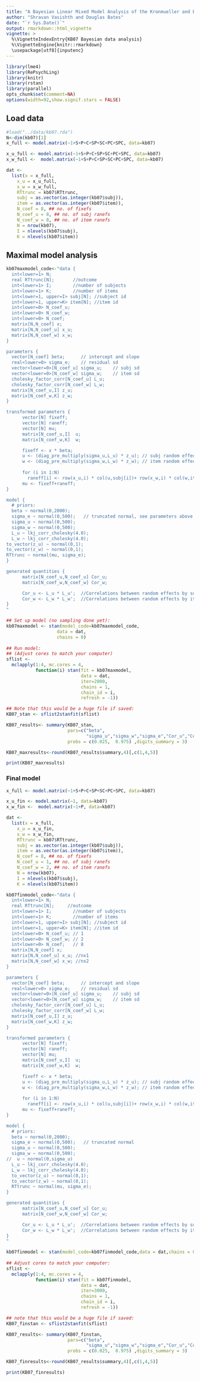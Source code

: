 ```yaml
---
title: "A Bayesian Linear Mixed Model Analysis of the Kronmueller and Barr (2007) data using Stan"
author: "Shravan Vasishth and Douglas Bates"
date: "`r Sys.Date()`"
output: rmarkdown::html_vignette
vignette: >
  %\VignetteIndexEntry{KB07 Bayesian data analysis}
  %\VignetteEngine{knitr::rmarkdown}
  \usepackage[utf8]{inputenc}
---
```


```r
library(lme4)
library(RePsychLing)
library(knitr)
library(rstan)
library(parallel)
opts_chunk$set(comment=NA)
options(width=92,show.signif.stars = FALSE)
```

## Load data

```r
#load("../data/kb07.rda")
N<-dim(kb07)[1]
x_full <- model.matrix(~1+S+P+C+SP+SC+PC+SPC, data=kb07)

x_u_full <- model.matrix(~1+S+P+C+SP+SC+PC+SPC, data=kb07) 
x_w_full <-  model.matrix(~1+S+P+C+SP+SC+PC+SPC, data=kb07)

dat <- 
  list(x = x_full,
    x_u = x_u_full,
    x_w = x_w_full,
    RTtrunc = kb07$RTtrunc,
    subj = as.vector(as.integer(kb07$subj)),
    item = as.vector(as.integer(kb07$item)),
    N_coef = 8, ## no. of fixefs
    N_coef_u = 8, ## no. of subj ranefs
    N_coef_w = 8, ## no. of item ranefs
    N = nrow(kb07),
    I = nlevels(kb07$subj),
    K = nlevels(kb07$item))
```

## Maximal model analysis

```r
kb07maxmodel_code<-"data {
  int<lower=1> N;
  real RTtrunc[N];  	 //outcome
  int<lower=1> I;		 //number of subjects
  int<lower=1> K;		 //number of items
  int<lower=1, upper=I> subj[N]; //subject id
  int<lower=1, upper=K> item[N]; //item id
  int<lower=0> N_coef_u;  
  int<lower=0> N_coef_w;
  int<lower=0> N_coef;
  matrix[N,N_coef] x;
  matrix[N,N_coef_u] x_u;
  matrix[N,N_coef_w] x_w;
}

parameters {
  vector[N_coef] beta;		// intercept and slope
  real<lower=0> sigma_e;	// residual sd
  vector<lower=0>[N_coef_u] sigma_u;	// subj sd
  vector<lower=0>[N_coef_w] sigma_w;	// item sd
  cholesky_factor_corr[N_coef_u] L_u;
  cholesky_factor_corr[N_coef_w] L_w;
  matrix[N_coef_u,I] z_u;
  matrix[N_coef_w,K] z_w;
}

transformed parameters {
      vector[N] fixeff;
      vector[N] raneff;
      vector[N] mu;
      matrix[N_coef_u,I]  u;         
      matrix[N_coef_w,K]  w;

      fixeff <- x * beta;   
      u <- (diag_pre_multiply(sigma_u,L_u) * z_u); // subj random effects
      w <- (diag_pre_multiply(sigma_w,L_w) * z_w); // item random effects
          
      for (i in 1:N)
        raneff[i] <- row(x_u,i) * col(u,subj[i])+ row(x_w,i) * col(w,item[i]);
      mu <- fixeff+raneff;
}

model {
  # priors:
  beta ~ normal(0,2000);
  sigma_e ~ normal(0,500);   // truncated normal, see parameters above
  sigma_u ~ normal(0,500);
  sigma_w ~ normal(0,500);
  L_u ~ lkj_corr_cholesky(4.0);
  L_w ~ lkj_corr_cholesky(4.0);
to_vector(z_u) ~ normal(0,1);
to_vector(z_w) ~ normal(0,1);
RTtrunc ~ normal(mu, sigma_e);  
}

generated quantities {
      matrix[N_coef_u,N_coef_u] Cor_u;
      matrix[N_coef_w,N_coef_w] Cor_w;

      Cor_u <- L_u * L_u';  //Correlations between random effects by subj
      Cor_w <- L_w * L_w';  //Correlations between random effects by item
}
"
```

```r
## Set up model (no sampling done yet):
kb07maxmodel <- stan(model_code=kb07maxmodel_code, 
                   data = dat, 
                   chains = 0)
  
## Run model:
## (Adjust cores to match your computer)
sflist <- 
  mclapply(1:4, mc.cores = 4, 
           function(i) stan(fit = kb07maxmodel, 
                            data = dat,
                            iter=2000,
                            chains = 1, 
                            chain_id = i, 
                            refresh = -1))

## Note that this would be a huge file if saved:
KB07_stan <- sflist2stanfit(sflist)

KB07_results<- summary(KB07_stan,
                       pars=c("beta",
                              "sigma_u","sigma_w","sigma_e","Cor_u","Cor_w"),
                       probs = c(0.025,  0.975) ,digits_summary = 3)

KB07_maxresults<-round(KB07_results$summary,4)[,c(1,4,5)]
```

```r
print(KB07_maxresults)
```

### Final model

```r
x_full <- model.matrix(~1+S+P+C+SP+SC+PC+SPC, data=kb07)

x_u_fin <- model.matrix(~1, data=kb07) 
x_w_fin <-  model.matrix(~1+P, data=kb07)

dat <- 
  list(x = x_full,
    x_u = x_u_fin,
    x_w = x_w_fin,
    RTtrunc = kb07$RTtrunc,
    subj = as.vector(as.integer(kb07$subj)),
    item = as.vector(as.integer(kb07$item)),
    N_coef = 8, ## no. of fixefs
    N_coef_u = 1, ## no. of subj ranefs
    N_coef_w = 2, ## no. of item ranefs
    N = nrow(kb07),
    I = nlevels(kb07$subj),
    K = nlevels(kb07$item))
```

```r
kb07finmodel_code<-"data {
  int<lower=1> N;
  real RTtrunc[N];     //outcome
  int<lower=1> I;		 //number of subjects
  int<lower=1> K;		 //number of items
  int<lower=1, upper=I> subj[N]; //subject id
  int<lower=1, upper=K> item[N]; //item id
  int<lower=0> N_coef_u; // 1
  int<lower=0> N_coef_w; // 2
  int<lower=0> N_coef;   // 8
  matrix[N,N_coef] x;
  matrix[N,N_coef_u] x_u; //nx1
  matrix[N,N_coef_w] x_w; //nx2
}

parameters {
  vector[N_coef] beta;		// intercept and slope
  real<lower=0> sigma_e;	// residual sd
  vector<lower=0>[N_coef_u] sigma_u;	// subj sd
  vector<lower=0>[N_coef_w] sigma_w;	// item sd
  cholesky_factor_corr[N_coef_u] L_u;
  cholesky_factor_corr[N_coef_w] L_w;
  matrix[N_coef_u,I] z_u;
  matrix[N_coef_w,K] z_w;
}

transformed parameters {
      vector[N] fixeff;
      vector[N] raneff;
      vector[N] mu;
      matrix[N_coef_u,I]  u;         
      matrix[N_coef_w,K]  w;

      fixeff <- x * beta;   
      u <- (diag_pre_multiply(sigma_u,L_u) * z_u); // subj random effects
      w <- (diag_pre_multiply(sigma_w,L_w) * z_w); // item random effects
          
      for (i in 1:N)
        raneff[i] <- row(x_u,i) * col(u,subj[i])+ row(x_w,i) * col(w,item[i]);
      mu <- fixeff+raneff;
}

model {
  # priors:
  beta ~ normal(0,2000);
  sigma_e ~ normal(0,500);   // truncated normal
  sigma_u ~ normal(0,500);
  sigma_w ~ normal(0,500);
//  u ~ normal(0,sigma_u)
  L_u ~ lkj_corr_cholesky(4.0);
  L_w ~ lkj_corr_cholesky(4.0);
  to_vector(z_u) ~ normal(0,1);
  to_vector(z_w) ~ normal(0,1);
  RTtrunc ~ normal(mu, sigma_e);  
}

generated quantities {
      matrix[N_coef_u,N_coef_u] Cor_u;
      matrix[N_coef_w,N_coef_w] Cor_w;

      Cor_u <- L_u * L_u';  //Correlations between random effects by subj
      Cor_w <- L_w * L_w';  //Correlations between random effects by item
}
"
```

```r

kb07finmodel <- stan(model_code=kb07finmodel_code,data = dat,chains = 0)
  
## Adjust cores to match your computer:
sflist <- 
  mclapply(1:4, mc.cores = 4, 
           function(i) stan(fit = kb07finmodel, 
                            data = dat,
                            iter=3000,
                            chains = 1, 
                            chain_id = i, 
                            refresh = -1))

## note that this would be a huge file if saved:
KB07_finstan <- sflist2stanfit(sflist)

KB07_results<- summary(KB07_finstan,
                       pars=c("beta",
                              "sigma_u","sigma_w","sigma_e","Cor_u","Cor_w"),
                       probs = c(0.025,  0.975) ,digits_summary = 3)

KB07_finresults<-round(KB07_results$summary,4)[,c(1,4,5)]
```

```r
print(KB07_finresults)
```